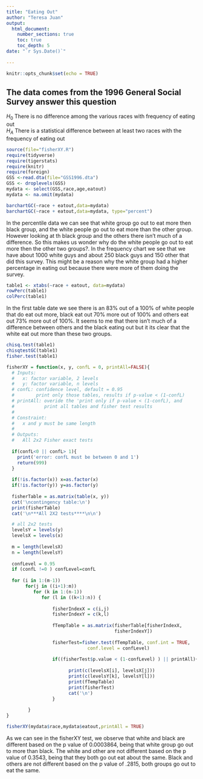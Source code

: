 ```yaml
---
title: "Eating Out"
author: "Teresa Juan"
output: 
  html_document:
    number_sections: true
    toc: true
    toc_depth: 5
date: "`r Sys.Date()`"    
    
---
```


```r
knitr::opts_chunk$set(echo = TRUE)
```

## The data comes from the 1996 General Social Survey answer this question

$H_0$ There is no difference among the various races with frequency of eating out  
$H_A$ There is a statistical difference between at least two races with the frequency of eating out  


```r
source(file="fisherXY.R")
require(tidyverse)
require(tigerstats)
require(knitr)
require(foreign)
GSS <-read.dta(file="GSS1996.dta")
GSS <- droplevels(GSS)
mydata <- select(GSS,race,age,eatout)
mydata <- na.omit(mydata)
```

```r
barchartGC(~race + eatout,data=mydata)
barchartGC(~race + eatout,data=mydata, type="percent")

```


In the percentile data we can see that white group go out to eat more then black group, and the white people go out to eat more than the other group. However looking at th black group and the others there isn’t  much of a difference. So this makes us wonder why do the white people go out to eat more then the other two groups?. In the frequency chart we see that we have about 1000 white guys and about 250 black guys and 150 other that did this survey. This might be a reason why the white group had a higher percentage in eating out because there were more of them doing the survey.


```r
table1 <- xtabs(~race + eatout, data=mydata)
rowPerc(table1)
colPerc(table1)
```

In the first table date we see there is an 83% out of a 100% of white people that do eat out more, black eat out 70% more out of 100% and others eat out 73% more out of 100%. It seems to me that there isn't much of a difference between others and the black eating out but it its clear that the white eat out more than these two groups.

```r
chisq.test(table1)
chisqtestGC(table1)
fisher.test(table1)
```


```r
fisherXY = function(x, y, confL = 0, printAll=FALSE){
  # Inputs: 
  #   x: factor variable, 2 levels
  #   y: factor variable, n levels
  # confL: confidence level, default = 0.95
  #        print only those tables, results if p-value < (1-confL)
  # printAll: overide the 'print only if p-value < (1-confL), and
  #           print all tables and fisher test results
  #
  # Constraint:
  #   x and y must be same length
  #
  # Outputs:
  #   All 2x2 Fisher exact tests
  
  if(confL<0 || confL> 1){
    print('error: confL must be between 0 and 1')
    return(999)
  }
  
  if(!is.factor(x)) x=as.factor(x)
  if(!is.factor(y)) y=as.factor(y)
  
  fisherTable = as.matrix(table(x, y))
  cat('\ncontingency table:\n')
  print(fisherTable)
  cat('\n***All 2X2 tests****\n\n')

  # all 2x2 tests
  levelsY = levels(y)
  levelsX = levels(x)
  
  m = length(levelsX)
  n = length(levelsY)
  
  confLevel = 0.95
  if (confL !=0 ) confLevel=confL
  
  for (i in 1:(m-1))
       for(j in ((i+1):m))
          for (k in 1:(n-1))
             for (l in ((k+1):n)) {
                
                 fisherIndexX = c(i,j)
                 fisherIndexY = c(k,l)
                 
                 fTempTable = as.matrix(fisherTable[fisherIndexX,
                                        fisherIndexY])
                 
                 fisherTest=fisher.test(fTempTable, conf.int = TRUE, 
                              conf.level = confLevel)
                 
                 if((fisherTest$p.value < (1-confLevel) ) || printAll){
                   
                       print(c(levelsX[i], levelsX[j]))
                       print(c(levelsY[k], levelsY[l]))
                       print(fTempTable)
                       print(fisherTest)
                       cat('\n')
                 }
                 
        }
}

```
```r
fisherXY(mydata$race,mydata$eatout,printAll = TRUE)
```

As we can see in the fisherXY test, we observe that white and black are different based on the p value of 0.0003864, being that white group go out to more than black. The white and other are not different based on the p value of 0.3543, being that they both go out eat about the same. Black and others are not different based on the p value of .2815, both groups go out to eat the same.  



